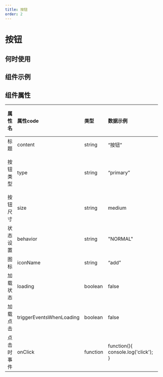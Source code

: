 ```yaml
---
title: 按钮
order: 2
---
```


# 按钮

## 何时使用

## 组件示例

  
## 组件属性

  | 属性名 |  属性code  | 类型 | 数据示例  | 动态属性 | 备注 |
| :------ | :------ | :------ | :------ | :----- | :----- |
| 标题   | content | string | “按钮” | 否 |
| 按钮类型 | type  | string  | “primary”  | 否 | 可选值："primary", "normal", "secondary", "ghostLight", "ghostDark", "warningNormal","warningPrimary", "textNormal", "textPrimary", "textSecondary"  |
| 按钮尺寸 | size  | string  | medium  | 否 | 可选值："small", "medium", "large"|
| 状态设置 | behavior | string  | "NORMAL"  | 否 | 可选值："NORMAL", "DISABLED", "HIDDEN"|
| 图标 | iconName | string  | “add”  | 否  | 
| 加载状态 | loading  | boolean  | false | 否 | 仅 PC 端支持 | 
| 加载点击 | triggerEventsWhenLoading | boolean  | false  | 否 |
| 点击时事件 | onClick | function | function(){ console.log('click'); } | 否 |